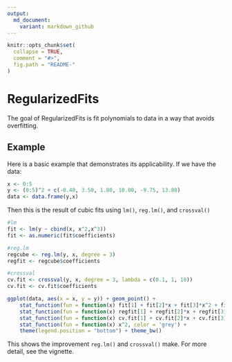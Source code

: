 ```yaml
---
output:
  md_document:
    variant: markdown_github
---
```


```r
knitr::opts_chunk$set(
  collapse = TRUE,
  comment = "#>",
  fig.path = "README-"
)
```

# RegularizedFits

The goal of RegularizedFits is fit polynomials to data in a way that avoids overfitting.

## Example

Here is a basic example that demonstrates its applicability. If we have the data:

```r
x <- 0:5
y <- (0:5)^2 + c(-0.40, 3.50, 1.80, 10.00, -9.75, 13.80)
data <- data.frame(y,x) 
```


Then this is the result of cubic fits using `lm()`, `reg.lm()`, and `crossval()`

```r
#lm
fit <- lm(y ~ cbind(x, x^2,x^3))
fit <- as.numeric(fit$coefficients)

#reg.lm
regcube <- reg.lm(y, x, degree = 3)
regfit <- regcube$coefficients

#crossval
cv.fit <- crossval(y, x, degree = 3, lambda = c(0.1, 1, 10))
cv.fit <- cv.fit$coefficients

ggplot(data, aes(x = x, y = y)) + geom_point() + 
	stat_function(fun = function(x) fit[1] + fit[2]*x + fit[3]*x^2 + fit[4]*x^3, aes(color = 'unregularized')) + 
	stat_function(fun = function(x) regfit[1] + regfit[2]*x + regfit[3]*x^2 + regfit[4]*x^3, aes(color = 'regularized')) + 
	stat_function(fun = function(x) cv.fit[1] + cv.fit[2]*x + cv.fit[3]*x^2 + cv.fit[4]*x^3, aes(color = 'cross validated')) +
	stat_function(fun = function(x) x^2, color = 'grey') +
	theme(legend.position = "bottom") + theme_bw()
```

This shows the improvement `reg.lm()` and `crossval()` make. For more detail, see the vignette.
